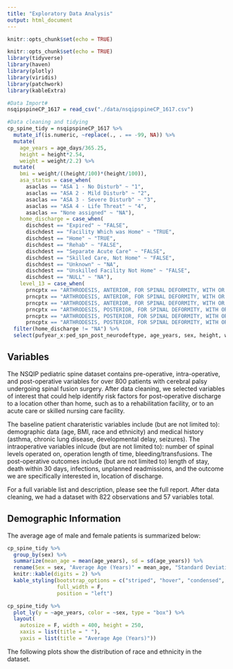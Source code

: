 ```yaml
---
title: "Exploratory Data Analysis"
output: html_document
---
```


```r
knitr::opts_chunk$set(echo = TRUE)

knitr::opts_chunk$set(echo = TRUE)
library(tidyverse)
library(haven)
library(plotly)
library(viridis)
library(patchwork)
library(kableExtra)
```

```r
#Data Import#
nsqipspineCP_1617 = read_csv("./data/nsqipspineCP_1617.csv")
```

```r
#Data cleaning and tidying
cp_spine_tidy = nsqipspineCP_1617 %>%
  mutate_if(is.numeric, ~replace(., . == -99, NA)) %>%
  mutate(
    age_years = age_days/365.25,
    height = height*2.54,
    weight = weight/2.2) %>%
  mutate(
    bmi = weight/((height/100)*(height/100)),
    asa_status = case_when(
      asaclas == "ASA 1 - No Disturb" ~ "1",
      asaclas == "ASA 2 - Mild Disturb" ~ "2",
      asaclas == "ASA 3 - Severe Disturb" ~ "3",
      asaclas == "ASA 4 - Life Threat" ~ "4",
      asaclas == "None assigned" ~ "NA"),
    home_discharge = case_when(
      dischdest == "Expired" ~ "FALSE",
      dischdest == "Facility Which was Home" ~ "TRUE",
      dischdest == "Home" ~ "TRUE",
      dischdest == "Rehab" ~ "FALSE",
      dischdest == "Separate Acute Care" ~ "FALSE",
      dischdest == "Skilled Care, Not Home" ~ "FALSE",
      dischdest == "Unknown" ~ "NA",
      dischdest == "Unskilled Facility Not Home" ~ "FALSE",
      dischdest == "NULL" ~ "NA"),
    level_13 = case_when(
      prncptx == "ARTHRODESIS, ANTERIOR, FOR SPINAL DEFORMITY, WITH OR WITHOUT CAST; 2 TO 3 VERTEBRAL SEGMENTS" ~ "FALSE",
      prncptx == "ARTHRODESIS, ANTERIOR, FOR SPINAL DEFORMITY, WITH OR WITHOUT CAST; 4 TO 7 VERTEBRAL SEGMENTS" ~ "FALSE",
      prncptx == "ARTHRODESIS, ANTERIOR, FOR SPINAL DEFORMITY, WITH OR WITHOUT CAST; 8 OR MORE VERTEBRAL SEGMENTS" ~ "FALSE",
      prncptx == "ARTHRODESIS, POSTERIOR, FOR SPINAL DEFORMITY, WITH OR WITHOUT CAST; UP TO 6 VERTEBRAL SEGMENTS" ~ "FALSE",
      prncptx == "ARTHRODESIS, POSTERIOR, FOR SPINAL DEFORMITY, WITH OR WITHOUT CAST; 7 TO 12 VERTEBRAL SEGMENTS" ~ "FALSE",
      prncptx == "ARTHRODESIS, POSTERIOR, FOR SPINAL DEFORMITY, WITH OR WITHOUT CAST; 13 OR MORE VERTEBRAL SEGMENTS" ~ "TRUE")) %>%
  filter(home_discharge != "NA") %>% 
  select(pufyear_x:ped_spn_post_neurodeftype, age_years, sex, height, weight, bmi, ethnicity_hispanic, race, asa_status, transt, ventilat, asthma, hxcld, oxygen_sup, crf, impcogstat, seizure, nutr_support, hemodisorder, level_13, optime, tothlos, d_opto_dis, death30yn, supinfec, wndinfd, orgspcssi, dehis, oupneumo, pulembol, renainsf, urninfec, cszre, neurodef, cdarrest, othbleed, bleed_ml_tot, othcdiff, othsysep, unplannedreadmission1, reoperation, dischdest, home_discharge)
```

## Variables
The NSQIP pediatric spine dataset contains pre-operative, intra-operative, and post-operative variables for over 800 patients with cerebral palsy undergoing spinal fusion surgery. After data cleaning, we selected variables of interest that could help identify risk factors for post-operative discharge to a location other than home, such as to a rehabilitation facility, or to an acute care or skilled nursing care facility. 

The baseline patient charateristic variables include (but are not limited to): demographic data (age, BMI, race and ethnicity) and medical history (asthma, chronic lung disease, developmental delay, seizures). The intraoperative variables inlcude (but are not limited to): number of spinal levels operated on, operation length of time, bleeding/transfusions. The post-operative outcomes include (but are not limited to) length of stay, death within 30 days, infections, unplanned readmissions, and the outcome we are specifically interested in, location of discharge.

For a full variable list and description, please see the full report. After data cleaning, we had a dataset with 822 observations and 57 variables total.

## Demographic Information
The average age of male and female patients is summarized below:
```r
cp_spine_tidy %>%
  group_by(sex) %>% 
  summarize(mean_age = mean(age_years), sd = sd(age_years)) %>% 
  rename(Sex = sex, "Average Age (Years)" = mean_age, "Standard Deviation" = sd) %>% 
  knitr::kable(digits = 2) %>% 
  kable_styling(bootstrap_options = c("striped", "hover", "condensed", "responsive"),
                full_width = F,
                position = "left")
```

```r
cp_spine_tidy %>%
  plot_ly(y = ~age_years, color = ~sex, type = "box") %>% 
  layout(
    autosize = F, width = 400, height = 250,
    xaxis = list(title = " "),
    yaxis = list(title = "Average Age (Years)"))
```

The following plots show the distribution of race and ethnicity in the dataset.